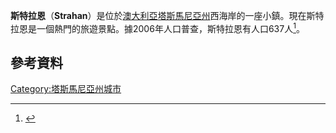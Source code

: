 '''斯特拉恩'''（'''Strahan'''）是位於[[澳大利亞|澳大利亞]][[塔斯馬尼亞州|塔斯馬尼亞州]]西海岸的一座小鎮。現在斯特拉恩是一個熱門的旅遊景點。據2006年人口普查，斯特拉恩有人口637人<ref name="ABS">{{Census 2006 AUS
|id=UCL617200
|name=Strahan (L) (Urban Centre/Locality)
|accessdate=2007-11-14
|quick=on}}</ref>。
==參考資料==
{{reflist}}
[[Category:塔斯馬尼亞州城市|Category:塔斯馬尼亞州城市]]